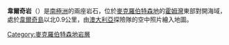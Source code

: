 {{coord|67|33|S|62|54|E|display=title}}

'''韋爾奇岩'''（{{lang-en|Welch Rocks}}）是[[南極洲|南極洲]]的兩座岩石，位於[[麥克羅伯特森地|麥克羅伯特森地]]的[[霍姆灣|霍姆灣]]東部對開海域，處於[[韋爾奇島|韋爾奇島]]以北0.9公里，由[[澳大利亞|澳大利亞]]探險隊的空中照片繪入地圖。

{{DEFAULTSORT:Welch Rocks}}
[[Category:麥克羅伯特森地岩層|Category:麥克羅伯特森地岩層]]


{{MacRobertsonLand-geo-stub}}